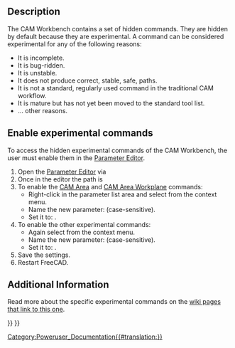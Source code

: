 <languages/>

{{TOCright}}

==Description==

The CAM Workbench contains a set of hidden commands. They are hidden by default because they are experimental. A command can be considered experimental for any of the following reasons:
* It is incomplete.
* It is bug-ridden.
* It is unstable.
* It does not produce correct, stable, safe, paths.
* It is not a standard, regularly used command in the traditional CAM workflow.
* It is mature but has not yet been moved to the standard tool list.
* ... other reasons.

==Enable experimental commands==

To access the hidden experimental commands of the CAM Workbench, the user must enable them in the [[Std_DlgParameter|Parameter Editor]].

# Open the [[Std_DlgParameter|Parameter Editor]] via {{MenuCommand|Tools → Edit Parameters...}} 
# Once in the editor the path is {{MenuCommand|BaseApp → Preferences → Mod → CAM}}
# To enable the [[CAM_Area|CAM Area]] and [[CAM_Area_Workplane|CAM Area Workplane]] commands:
#* Right-click in the parameter list area and select {{MenuCommand|New → New Boolean item}} from the context menu.
#* Name the new parameter: {{incode|EnableAdvancedOCLFeatures}} (case-sensitive).
#* Set it to: {{incode|True}}.
# To enable the other experimental commands:
#* Again select {{MenuCommand|New → New Boolean item}} from the context menu.
#* Name the new parameter: {{incode|EnableExperimentalFeatures}} (case-sensitive).
#* Set it to: {{incode|True}}.
# Save the settings.
# Restart FreeCAD.

==Additional Information==

Read more about the specific experimental commands on the [https://www.freecadweb.org/wiki/Special:WhatLinksHere/CAM_experimental wiki pages that link to this one].


{{Userdocnavi{{#translation:}}}}
{{CAM_Tools_navi{{#translation:}}}}
[[Category:Poweruser_Documentation{{#translation:}}]]